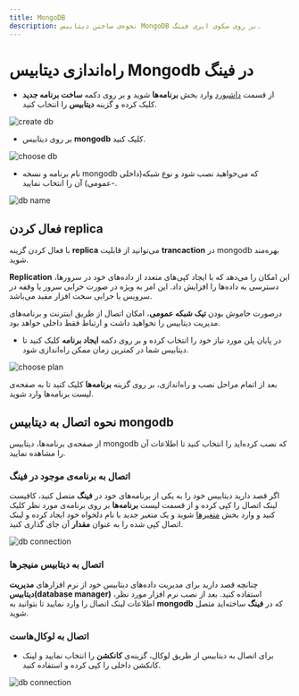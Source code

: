 ```yaml
---
title: MongoDB
description: نحوه‌ی ساختن دیتابیس MongoDB بر روی سکوی ابری فینگ.
---
```



<Platform>
  <PlatformHead title="دیتابیس MongoDB" icon="mongodb/mongodb-original.svg" />
</Platform>

# راه‌اندازی دیتابیس Mongodb در فینگ

- از قسمت [داشبورد](https://cloud.fing.ir) وارد بخش **برنامه‌ها** شوید و بر روی دکمه **ساخت برنامه جدید** کلیک کرده و گزینه **دیتابیس** را انتخاب کنید.

![create db](/images/db-create.jpg)

- بر روی دیتابیس **mongodb** کلیک کنید.

![choose db](/images/db-choose-mongo.jpg)

- نام برنامه و نسخه mongodb که می‌خواهید نصب شود و نوع شبکه(داخلی -عمومی) آن را انتخاب نمایید.

![db name](/images/db-mongo-create.jpg)

## فعال کردن replica

با فعال کردن گزینه **replica** می‌توانید از قابلیت **trancaction** در mongodb بهره‌مند شوید.

**Replication** این امکان را می‌دهد که با ایجاد کپی‌های متعدد از داده‌های خود در سرورها، دسترسی به داده‌ها را افزایش داد. این امر به ویژه در صورت خرابی سرور یا وقفه در سرویس یا خرابی سخت افزار مفید می‌باشد.

<Notice variant="info">
  درصورت خاموش بودن <b>تیک شبکه عمومی</b>، امکان اتصال از طریق اینترنت و
  برنامه‌‌های مدیریت دیتابیس را نخواهید داشت و ارتباط فقط داخلی خواهد بود.
</Notice>

- در پایان پلن مورد نیاز خود را انتخاب کرده و بر روی دکمه **ایجاد برنامه** کلیک کنید تا دیتابیس شما در کمترین زمان ممکن راه‌اندازی شود.

![choose plan](/images/choose-plan.jpg)

بعد از اتمام مراحل نصب و راه‌اندازی، بر روی گزینه **برنامه‌ها** کلیک کنید تا به صفحه‌ی لیست برنامه‌‌ها وارد شوید.

## نحوه اتصال به دیتابیس mongodb

از صفحه‌ی برنامه‌ها، دیتابیس ‌mongodb که نصب کرده‌اید را انتخاب کنید تا اطلاعات آن را مشاهده نمایید.

### اتصال به برنامه‌ی موجود در فینگ

اگر قصد دارید دیتابیس خود را به یکی از برنامه‌‌های خود در **فینگ** متصل کنید، کافیست لینک اتصال را کپی کرده و از قسمت لیست **برنامه‌‌ها** بر روی برنامه‌ی مورد نظر کلیک کنید و وارد بخش [متغیرها](/references/environment-variables) شوید و یک متغیر جدید با نام دلخواه خود ایجاد کرده و لینک اتصال کپی شده را به عنوان **مقدار** آن جای گذاری کنید.

![db connection](/images/db-mongo-external-connection.jpg)

### اتصال به دیتابیس منیجرها

چنانچه قصد دارید برای مدیریت داده‌‌های دیتابیس خود از نرم افزارهای‌ **مدیریت دیتابیس(database manager)** استفاده کنید. بعد از نصب نرم افزار مورد نظر، اطلاعات لینک اتصال را وارد نمایید تا بتوانید به **mongodb** که در **فینگ** ساخته‌اید متصل شوید.

### اتصال به لوکال‌هاست

- برای اتصال به دیتابیس از طریق لوکال، گزینه‌ی **کانکشن** را انتخاب نمایید و لینک کانکشن داخلی را کپی کرده و استفاده کنید.

![db connection](/images/db-mongo-internal-connection.jpg)
